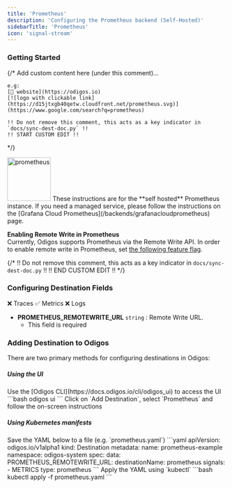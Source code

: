 ```yaml
---
title: 'Prometheus'
description: 'Configuring the Prometheus backend (Self-Hosted)'
sidebarTitle: 'Prometheus'
icon: 'signal-stream'
---
```


### Getting Started

{/*
    Add custom content here (under this comment)...

    e.g:
    [🔗 website](https://odigos.io)
    [![logo with clickable link](https://d15jtxgb40qetw.cloudfront.net/prometheus.svg)](https://www.google.com/search?q=prometheus)

    !! Do not remove this comment, this acts as a key indicator in `docs/sync-dest-doc.py` !!
    !! START CUSTOM EDIT !!
*/}

<img src='https://d15jtxgb40qetw.cloudfront.net/prometheus.svg' alt='prometheus' width="100" height="100" className="not-prose" />

<Note>
  These instructions are for the **self hosted** Prometheus instance. If you need a managed service, please follow the instructions on the [Grafana Cloud Prometheus](/backends/grafanacloudprometheus) page.
</Note>

**Enabling Remote Write in Prometheus**<br />
Currently, Odigos supports Prometheus via the Remote Write API. In order to enable remote write in Prometheus, set [the following feature flag](https://prometheus.io/docs/prometheus/latest/feature_flags/#remote-write-receiver).

{/*
    !! Do not remove this comment, this acts as a key indicator in `docs/sync-dest-doc.py` !!
    !! END CUSTOM EDIT !!
*/}

### Configuring Destination Fields

<Accordion title="Supported Signals:">
  ❌ Traces
  ✅ Metrics
  ❌ Logs
</Accordion>

- **PROMETHEUS_REMOTEWRITE_URL** `string` : Remote Write URL.
  - This field is required

### Adding Destination to Odigos

There are two primary methods for configuring destinations in Odigos:

##### **Using the UI**

<Steps>
  <Step>
    Use the [Odigos CLI](https://docs.odigos.io/cli/odigos_ui) to access the UI
    ```bash
    odigos ui
    ```
  </Step>
  <Step>
    Click on `Add Destination`, select `Prometheus` and follow the on-screen instructions
  </Step>
</Steps>

##### **Using Kubernetes manifests**

<Steps>
  <Step>
    Save the YAML below to a file (e.g. `prometheus.yaml`)
    ```yaml
    apiVersion: odigos.io/v1alpha1
    kind: Destination
    metadata:
      name: prometheus-example
      namespace: odigos-system
    spec:
      data:
        PROMETHEUS_REMOTEWRITE_URL: <Remote Write URL>
      destinationName: prometheus
      signals:
      - METRICS
      type: prometheus
    ```
  </Step>
  <Step>
    Apply the YAML using `kubectl`
    ```bash
    kubectl apply -f prometheus.yaml
    ```
  </Step>
</Steps>